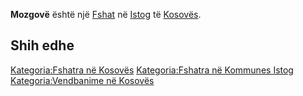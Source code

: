 {{Fshat në Kosovës
 | Emri                = Mozgovë
| sqi_N_name = Mozgovë
| sqi_N_FULL_NAME_RO = Mozgovë
| sqi_N_FULL_NAME_ND_RO = Mozgove
| sqi_N_SORT_NAME_RG = MOZGOVE
| sqi_N_FULL_NAME_RG = Mozgovë
| sqi_N_FULL_NAME_ND_RG = Mozgove
| sqi_V_name = Mazgovë
| sqi_V_FULL_NAME_RO = Mazgovë
| sqi_V_FULL_NAME_ND_RO = Mazgove
| sqi_V_SORT_NAME_RG = MAZGOVE
| sqi_V_FULL_NAME_RG = Mazgovë
| sqi_V_FULL_NAME_ND_RG = Mazgove
| srp_N_name = Mozgovo
| srp_N_FULL_NAME_RO = Mozgovo
| srp_N_FULL_NAME_ND_RO = Mozgovo
| srp_N_SORT_NAME_RG = MOZGOVO
| srp_N_FULL_NAME_RG = Mozgovo
| srp_N_FULL_NAME_ND_RG = Mozgovo
| srp_NS_name = Мозгово
| srp_NS_FULL_NAME_RO = Мозгово
| srp_NS_FULL_NAME_ND_RO = Мозгово
| srp_NS_SORT_NAME_RG = МОЗГОВО
| srp_NS_FULL_NAME_RG = Мозгово
| srp_NS_FULL_NAME_ND_RG = Мозгово

 | Emri (Rasa dhanore) = 
 | Figura              = 
 | Shteti              = Kosovo
 | Komuna              = Istog
 | Kodi postar         = 
 | Sipërfaqja          = 

 | Popullsia           = 

 | Regj. i popullsisë  = 
 | Dend. e popullsisë  = 
 | Faqja zyrtare       = 
 <!--- Koordinatat ----> 
 | Gjerësia            = 42.543056
 | Gjatësia            = 21.501667
 | Lartësia            = 
}}
'''Mozgovë''' është një [[Fshat]] në [[Istog]] të [[Kosovës]].

<!-- == Gjeografia == -->
<!-- == Historia == -->
<!-- == Demografia == -->
== Shih edhe ==
{{Komuna Istog}}
{{Kosovo-Administrata-Cung}}

[[Kategoria:Fshatra në Kosovës]]
[[Kategoria:Fshatra në Kommunes Istog]]
[[Kategoria:Vendbanime në Kosovës]]